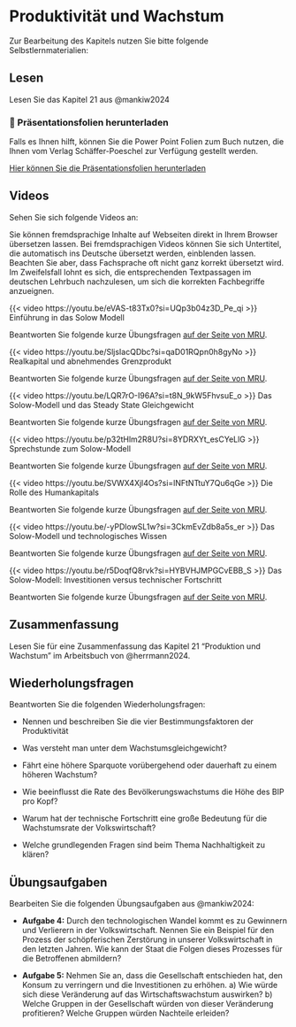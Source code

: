 # Produktivität und Wachstum 

Zur Bearbeitung des Kapitels nutzen Sie bitte folgende Selbstlernmaterialien:

## Lesen 
Lesen Sie das Kapitel 21 aus @mankiw2024

::: callout-note
### 📂 Präsentationsfolien herunterladen

Falls es Ihnen hilft, können Sie die Power Point Folien zum Buch nutzen, die Ihnen vom Verlag Schäffer-Poeschel zur Verfügung gestellt werden.

[Hier können Sie die Präsentationsfolien herunterladen](resources/chapter21.ppt){.btn .btn-primary target="_blank"}
:::

## Videos
Sehen Sie sich folgende Videos an:

::: {.callout-important title="Praktischer Hinweis"}
Sie können fremdsprachige Inhalte auf Webseiten direkt in Ihrem Browser übersetzen lassen. Bei fremdsprachigen Videos können Sie sich Untertitel, die automatisch ins Deutsche übersetzt werden, einblenden lassen. Beachten Sie aber, dass Fachsprache oft nicht ganz korrekt übersetzt wird. Im Zweifelsfall lohnt es sich, die entsprechenden Textpassagen im deutschen Lehrbuch nachzulesen, um sich die korrekten Fachbegriffe anzueignen.
:::


::: {#vid-solow1}
{{< video https://youtu.be/eVAS-t83Tx0?si=UQp3b04z3D_Pe_qi >}}
Einführung in das Solow Modell
:::
Beantworten Sie folgende kurze Übungsfragen [auf der Seite von MRU](https://mru.org/practice-questions/introduction-solow-model-practice-questions).


::: {.callout-tip collapse="true" title="Video: Realkapital und abnehmendes Grenzprodukt"}
<div>
::: {#vid-solow2}
{{< video https://youtu.be/SljsIacQDbc?si=qaD01RQpn0h8gyNo >}}
Realkapital und abnehmendes Grenzprodukt
:::
</div>
Beantworten Sie folgende kurze Übungsfragen [auf der Seite von MRU](https://mru.org/practice-questions/physical-capital-and-diminishing-returns-practice-questions).
:::




::: {.callout-tip collapse="true" title="Video: Das Solow-Modell und das Steady State Gleichgewicht"}
<div>
::: {#vid-solow3}
{{< video https://youtu.be/LQR7rO-I96A?si=t8N_9kW5FhvsuE_o >}}
Das Solow-Modell und das Steady State Gleichgewicht
:::
</div>
Beantworten Sie folgende kurze Übungsfragen [auf der Seite von MRU](https://mru.org/practice-questions/solow-model-and-steady-state-practice-questions).
:::



::: {.callout-tip collapse="true" title="Video: Sprechstunde zum Solow-Modell"}
<div>
::: {#vid-solow4}
{{< video https://youtu.be/p32tHlm2R8U?si=8YDRXYt_esCYeLlG >}}
Sprechstunde zum Solow-Modell
:::
</div>
Beantworten Sie folgende kurze Übungsfragen [auf der Seite von MRU](https://mru.org/practice-questions/office-hours-solow-model-practice-questions).
:::



::: {.callout-tip collapse="true" title="Video: Die Rolle des Humankapitals"}
<div>
::: {#vid-solow5}
{{< video https://youtu.be/SVWX4Xjl4Os?si=lNFtNTtuY7Qu6qGe >}}
Die Rolle des Humankapitals
:::
</div>
Beantworten Sie folgende kurze Übungsfragen [auf der Seite von MRU](https://mru.org/practice-questions/human-capital-and-conditional-convergence-practice-questions).
:::




::: {.callout-tip collapse="true" title="Video: Das Solow-Modell und technologisches Wissen"}
<div>
::: {#vid-solow6}
{{< video https://youtu.be/-yPDlowSL1w?si=3CkmEvZdb8a5s_er >}}
Das Solow-Modell und technologisches Wissen
:::
</div>
Beantworten Sie folgende kurze Übungsfragen [auf der Seite von MRU](https://mru.org/practice-questions/solow-model-and-ideas-practice-questions).
:::



::: {.callout-tip collapse="true" title="Video: Sprechstunde zum Solow-Modell: Investitionen versus technischer Fortschritt"}
<div>
::: {#vid-solow7}
{{< video https://youtu.be/r5DoqfQ8rvk?si=HYBVHJMPGCvEBB_S >}}
Das Solow-Modell: Investitionen versus technischer Fortschritt
:::
</div>
Beantworten Sie folgende kurze Übungsfragen [auf der Seite von MRU](https://mru.org/practice-questions/office-hours-solow-model-investments-vs-ideas).
:::



## Zusammenfassung

Lesen Sie für eine Zusammenfassung das Kapitel 21 "Produktion und Wachstum" im Arbeitsbuch von @herrmann2024.



## Wiederholungsfragen

Beantworten Sie die folgenden Wiederholungsfragen:

-   Nennen und beschreiben Sie die vier Bestimmungsfaktoren der Produktivität

-   Was versteht man unter dem Wachstumsgleichgewicht?

-   Fährt eine höhere Sparquote vorübergehend oder dauerhaft zu einem höheren Wachstum?

-   Wie beeinflusst die Rate des Bevölkerungswachstums die Höhe des BIP pro Kopf?

-   Warum hat der technische Fortschritt eine große Bedeutung für die Wachstumsrate der Volkswirtschaft?

-   Welche grundlegenden Fragen sind beim Thema Nachhaltigkeit zu klären?



## Übungsaufgaben

Bearbeiten Sie die folgenden Übungsaufgaben aus @mankiw2024:

-   **Aufgabe 4:** Durch den technologischen Wandel kommt es zu Gewinnern und Verlierern in der Volkswirtschaft. Nennen Sie ein Beispiel für den Prozess der schöpferischen Zerstörung in unserer Volkswirtschaft in den letzten Jahren. Wie kann der Staat die Folgen dieses Prozesses für die Betroffenen abmildern?

-   **Aufgabe 5:** Nehmen Sie an, dass die Gesellschaft entschieden hat, den Konsum zu verringern und die Investitionen zu erhöhen. a) Wie würde sich diese Veränderung auf das Wirtschaftswachstum auswirken? b) Welche Gruppen in der Gesellschaft würden von dieser Veränderung profitieren? Welche Gruppen würden Nachteile erleiden?
